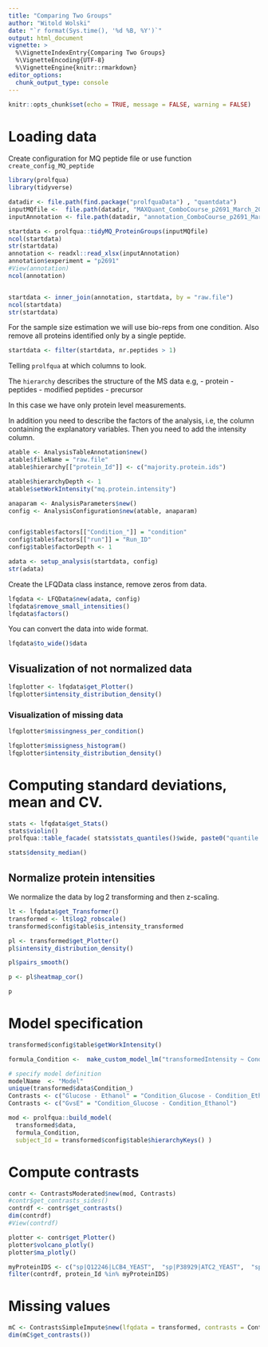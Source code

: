 ```yaml
---
title: "Comparing Two Groups"
author: "Witold Wolski"
date: "`r format(Sys.time(), '%d %B, %Y')`"
output: html_document
vignette: >
  %\VignetteIndexEntry{Comparing Two Groups} 
  %\VignetteEncoding{UTF-8}
  %\VignetteEngine{knitr::rmarkdown}
editor_options: 
  chunk_output_type: console
---
```



```r
knitr::opts_chunk$set(echo = TRUE, message = FALSE, warning = FALSE)
```


# Loading data

Create configuration for MQ peptide file or use function `create_config_MQ_peptide`

```r
library(prolfqua)
library(tidyverse)

```


```r
datadir <- file.path(find.package("prolfquaData") , "quantdata")
inputMQfile <-  file.path(datadir, "MAXQuant_ComboCourse_p2691_March_2018_WU183012.zip")
inputAnnotation <- file.path(datadir, "annotation_ComboCourse_p2691_March_2018_WU183012.xlsx")

startdata <- prolfqua::tidyMQ_ProteinGroups(inputMQfile)
ncol(startdata)
str(startdata)
annotation <- readxl::read_xlsx(inputAnnotation)
annotation$experiment = "p2691"
#View(annotation)
ncol(annotation)


startdata <- inner_join(annotation, startdata, by = "raw.file")
ncol(startdata)
str(startdata)
```

For the sample size estimation we will use bio-reps from one condition. Also remove all proteins identified only by a single peptide.


```r
startdata <- filter(startdata, nr.peptides > 1)

```

Telling `prolfqua` at which columns to look.

The `hierarchy` describes the structure of the MS data e.g, 
  - protein 
  - peptides
  - modified peptides
  - precursor

In this case we have only protein level measurements.

In addition you need to describe the factors of the analysis, i.e, the column containing the explanatory variables.
Then you need to add the intensity column.

```r

atable <- AnalysisTableAnnotation$new()
atable$fileName = "raw.file"
atable$hierarchy[["protein_Id"]] <- c("majority.protein.ids")

atable$hierarchyDepth <- 1
atable$setWorkIntensity("mq.protein.intensity")

anaparam <- AnalysisParameters$new()
config <- AnalysisConfiguration$new(atable, anaparam)


config$table$factors[["Condition_"]] = "condition"
config$table$factors[["run"]] = "Run_ID"
config$table$factorDepth <- 1

adata <- setup_analysis(startdata, config)
str(adata)
```


Create the LFQData class instance, remove zeros from data.

```r
lfqdata <- LFQData$new(adata, config)
lfqdata$remove_small_intensities()
lfqdata$factors()
```

You can convert the data into wide format.

```r
lfqdata$to_wide()$data
```


## Visualization of not normalized data

```r
lfqplotter <- lfqdata$get_Plotter()
lfqplotter$intensity_distribution_density()
```


### Visualization of missing data


```r
lfqplotter$missingness_per_condition()
```

```r
lfqplotter$missigness_histogram()
lfqplotter$intensity_distribution_density()
```

# Computing standard deviations, mean and CV.


```r
stats <- lfqdata$get_Stats()
stats$violin()
prolfqua::table_facade( stats$stats_quantiles()$wide, paste0("quantile of ",stats$stat ))
```


```r
stats$density_median()

```


## Normalize protein intensities

We normalize the data by $\log2$ transforming and then z-scaling.

```r
lt <- lfqdata$get_Transformer()
transformed <- lt$log2_robscale()
transformed$config$table$is_intensity_transformed

```


```r
pl <- transformed$get_Plotter()
pl$intensity_distribution_density()
```

```r
pl$pairs_smooth()
```

```r
p <- pl$heatmap_cor()
```

```r
p
```

# Model specification

```r
transformed$config$table$getWorkIntensity()

formula_Condition <-  make_custom_model_lm("transformedIntensity ~ Condition_")

# specify model definition
modelName  <- "Model"
unique(transformed$data$Condition_)
Contrasts <- c("Glucose - Ethanol" = "Condition_Glucose - Condition_Ethanol")
Contrasts <- c("GvsE" = "Condition_Glucose - Condition_Ethanol")


```



```r
mod <- prolfqua::build_model(
  transformed$data,
  formula_Condition,
  subject_Id = transformed$config$table$hierarchyKeys() )

```



# Compute contrasts

```r
contr <- ContrastsModerated$new(mod, Contrasts)
#contr$get_contrasts_sides()
contrdf <- contr$get_contrasts()
dim(contrdf)
#View(contrdf)
```



```r
plotter <- contr$get_Plotter()
plotter$volcano_plotly()
plotter$ma_plotly()
```


```r
myProteinIDS <- c("sp|Q12246|LCB4_YEAST",  "sp|P38929|ATC2_YEAST",  "sp|Q99207|NOP14_YEAST")
filter(contrdf, protein_Id %in% myProteinIDS)

```


# Missing values

```r
mC <- ContrastsSimpleImpute$new(lfqdata = transformed, contrasts = Contrasts)
dim(mC$get_contrasts())

```

